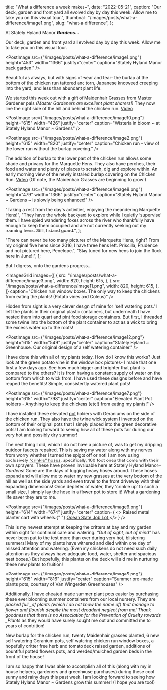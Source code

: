 
  title: "What a difference a week makes~",
  date: "2022-05-21",
  caption:
    "Our deck, garden and front yard all evolved day by day this week. Allow me to take you on this visual tour.",
  thumbnail: "/images/posts/what-a-difference/image1.png",
  slug: "what-a-difference",
};

At Stately Hyland Manor **_<span className="underline">Gardens…</span>_**

Our deck, garden and front yard all evolved day by day this week. Allow me to take you on this visual tour.

<PostImage
  src={"/images/posts/what-a-difference/image1.png"}
  height="453"
  width="1366"
  justify="center"
  caption="Stately Hyland Manor back garden."
/>

Beautiful as always, but with signs of wear and tear- the burlap at the bottom of the chicken run tattered and torn, Japanese knotweed creeping into the yard, and less than abundant plant life.

We started this week out with a gift of Maidenhair Grasses from Master Gardener pals _(Master Gardeners are excellent plant sharers!)_ They now line the right side of the hill and behind the chicken run. [Video](https://youtu.be/I06BSkXzkfo)

<PostImage
  src={"/images/posts/what-a-difference/image10.png"}
  height="615"
  width="426"
  justify="center"
  caption="Wisteria in bloom ~ at Stately Hyland Manor ~ Gardens"
/>

<PostImage
  src={"/images/posts/what-a-difference/image2.png"}
  height="615"
  width="820"
  justify="center"
  caption="Chicken run - view of the lower run without the burlap covering."
/>

The addition of burlap to the lower part of the chicken run allows some shade and privacy for the Marquette Hens. They also have perches, their food and water and plenty of places to scratch, dig and explore within. An early morning view of the newly installed burlap covering on the Chicken Run. [Video](https://youtu.be/I06BSkXzkfo)<span className="underline"> </span> (Of note, the Maidenhair Grasses are beginning to grow!)

<PostImage
  src={"/images/posts/what-a-difference/image8.png"}
  height="479"
  width="1366"
  justify="center"
  caption="Stately Hyland Manor ~ Gardens ~ is slowly being enhanced!"
/>

  "Taking a rest from the day's activities, enjoying the meandering Marquette Hens!",
  "They have the whole backyard to explore while I quietly ‘supervise’ them.  I have spied wandering foxes across the river who thankfully have enough to keep them occupied and are not currently seeking out my roaming hens. Still, I stand guard.",
];

<PostImageAndText
  src="/images/posts/what-a-difference/image3.png"
  width={820}
  height={615}
  paragraphs={image3Paragraphs}
  imageJustify="left"
  percentageWidth={40}
/>

  "There can never be too many pictures of the Marquette Hens, right? From my original five hens since 2016, I have three hens left. Priscilla, Prudence and not pictured here, Penelope.",
  "Stay tuned for new hens to join the flock here in June!!",
];

<PostImageAndText
  src="/images/posts/what-a-difference/image11.png"
  width={820}
  height={615}
  paragraphs={image11Paragraphs}
  imageJustify="right"
  percentageWidth={40}
/>

But I digress, onto the gardens progress…

<ImagesGrid
  images={[
    {
      src: "/images/posts/what-a-difference/image3.png",
      width: 820,
      height: 615,
    },
    {
      src: "/images/posts/what-a-difference/image11.png",
      width: 820,
      height: 615,
    },
  ]}
  caption="Chicken run window boxes. The only way to keep the chickens from eating the plants! (Potato vines and Coleus)"
/>

Hidden from sight is a very clever design of mine for 'self watering pots.' I left the plants in their original plastic containers, but underneath I have nested them into quart and pint food storage containers. But first, I threaded some twine into the bottom of the plant container to act as a wick to bring the excess water up to the roots!

<PostImage
  src={"/images/posts/what-a-difference/image12.png"}
  height="615"
  width="549"
  justify="center"
  caption="Stately Hyland ~ Greenhouse. Our original design of a self watering container."
/>

I have done this with all of my plants today. How do I know this works? Just look at the green potato vine in the window box pictures- I made that one first a few days ago. See how much bigger and brighter that plant is compared to the others? It is from having a constant supply of water on the bottom from which to wick from. I have used these designs before and have reaped the benefits! Simple, consistently watered plant pots!

<PostImage
  src={"/images/posts/what-a-difference/image7.png"}
  height="615"
  width="798"
  justify="center"
  caption="Elevated Plant Pot holders - Anything to keep the chickens (etc!) from eating my plants!"
/>

I have installed these elevated [pot](https://www.oceanstatejoblot.com/misco-self-watering-resin-planter-8/product/263267) holders with Geraniums on the side of the chicken run. They also have the twine wick system I invented on the bottom of their original pots that I simply placed into the green decorative pots! I am looking forward to seeing how all of these pots fair during our very hot and possibly dry summer!

The next thing I did, which I do not have a picture of, was to get my dripping outdoor faucets repaired. This is saving my water along with my nerves from worry whether I turned the spigot off or not! I am now using exclusively [“crinkle” hoses](https://www.oceanstatejoblot.com/perfect-hose-deluxe-pro-full-size-garden-hose-100/product/136607), specifically, 100 foot ones that come with their own sprayers. These have proven invaluable here at Stately Hyland Manor~ _Gardens!_ Gone are the days of lugging heavy hoses around. These hoses expand and will allow me to water my new grasses at the <span className="underline">very bottom</span> of the hill as well as the side yards and even travel to the front driveway with their expanding dimensions! Once depleted of water, they 'crinkle up' to such a small size, I simply lay the hose in a flower pot to store it! What a gardening life saver they are to me.

<PostImage
  src={"/images/posts/what-a-difference/image9.png"}
  height="614"
  width="674"
  justify="center"
  caption={
    <>
      Raised metal planter cart with wheels.{" "}
      <a href="https://www.oceanstatejoblot.com/raised-planter-cart-with-wheels/product/234912">
        Ocean State Job Lot
      </a>
    </>
  }
/>

This is my newest attempt at keeping the critters at bay and my garden within sight for continual care and watering. _<span className="underline">“Out of sight, out of mind”</span>_ has never been put to the test more than ever during very hot, blistering summers! Many of my plants have withered and died within one day of missed attention and watering. (Even my chickens do not need such daily attention as they always have adequate food, water, shelter and spacious nest boxes.) But hopefully, this planter on the deck will aid me in nurturing these new plants to fruition!

<PostImage
  src={"/images/posts/what-a-difference/image5.png"}
  height="615"
  width="816"
  justify="center"
  caption="Summer pre-made plants pots, courtesy of Van Wingerden Greenhouses"
/>

Additionally, I have <strike>cheated</strike> made summer plant pots easier by purchasing these ever blooming summer containers from our local nursery. They are _packed full \_of plants (which I do not know the name of) that manage to flower and flourish despite the most decadent neglect from me! Thank goodness that there is no <span className="underline">Association for the Prevention of Cruelty</span> towards \_Plants_ as they would have surely sought me out and committed me to years of contrition!

New burlap for the chicken run, twenty Maidenhair grasses planted, 6 new self watering Geranium pots, self watering chicken run window boxes, a hopefully critter free herb and tomato deck raised garden, additions of bountiful potted flowers pots, and weeded/mulched garden beds in the front of the house!

I am so happy that I was able to accomplish all of this (along with my in house helpers, gardeners and greenhouse purchases) during these cool sunny and rainy days this past week. I am looking forward to seeing how Stately Hyland Manor ~ Gardens grow this summer! (I hope you are too!)

